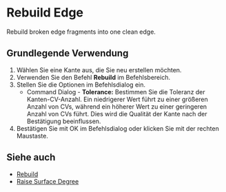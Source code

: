 
# Rebuild Edge

<Reference shortcut="" command="Rebuild" button="-"/>

Rebuild broken edge fragments into one clean edge.

## Grundlegende Verwendung

1. Wählen Sie eine Kante aus, die Sie neu erstellen möchten.
2. Verwenden Sie den Befehl **Rebuild** im Befehlsbereich.
3. Stellen Sie die Optionen im Befehlsdialog ein.
    - <Kst>Command Dialog</Kst>
          - **Tolerance:** Bestimmen Sie die Toleranz der Kanten-CV-Anzahl. Ein niedrigerer Wert führt zu einer größeren Anzahl von CVs, während ein höherer Wert zu einer geringeren Anzahl von CVs führt. Dies wird die Qualität der Kante nach der Bestätigung beeinflussen.
5. Bestätigen Sie mit OK im Befehlsdialog oder klicken Sie mit der rechten Maustaste.

<VideoPlayer fileName="rebuild-edge-1"/>

## Siehe auch
- [Rebuild](rebuild)
- [Raise Surface Degree](raise-surface-degree)